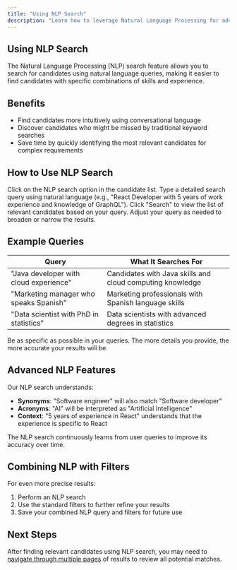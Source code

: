 ```yaml
---
title: "Using NLP Search"
description: "Learn how to leverage Natural Language Processing for advanced candidate searches"
---
```


## Using NLP Search

The Natural Language Processing (NLP) search feature allows you to search for candidates using natural language queries, making it easier to find candidates with specific combinations of skills and experience.

## Benefits

- Find candidates more intuitively using conversational language
- Discover candidates who might be missed by traditional keyword searches
- Save time by quickly identifying the most relevant candidates for complex requirements

## How to Use NLP Search

<Steps>
  <Step title="Access NLP Search">
    Click on the NLP search option in the candidate list.
  </Step>
  <Step title="Enter Query">
    Type a detailed search query using natural language (e.g., "React Developer with 5 years of work experience and knowledge of GraphQL").
  </Step>
  <Step title="Review Results">
    Click "Search" to view the list of relevant candidates based on your query.
  </Step>
  <Step title="Refine Search">
    Adjust your query as needed to broaden or narrow the results.
  </Step>
</Steps>

## Example Queries

| Query | What It Searches For |
|-------|----------------------|
| "Java developer with cloud experience" | Candidates with Java skills and cloud computing knowledge |
| "Marketing manager who speaks Spanish" | Marketing professionals with Spanish language skills |
| "Data scientist with PhD in statistics" | Data scientists with advanced degrees in statistics |

<Tip>
  Be as specific as possible in your queries. The more details you provide, the more accurate your results will be.
</Tip>

## Advanced NLP Features

Our NLP search understands:

- **Synonyms**: "Software engineer" will also match "Software developer"
- **Acronyms**: "AI" will be interpreted as "Artificial Intelligence"
- **Context**: "5 years of experience in React" understands that the experience is specific to React

<Info>
  The NLP search continuously learns from user queries to improve its accuracy over time.
</Info>

## Combining NLP with Filters

For even more precise results:

1. Perform an NLP search
2. Use the standard filters to further refine your results
3. Save your combined NLP query and filters for future use

## Next Steps

After finding relevant candidates using NLP search, you may need to [navigate through multiple pages](/candidate-pipeline-view/navigation) of results to review all potential matches.